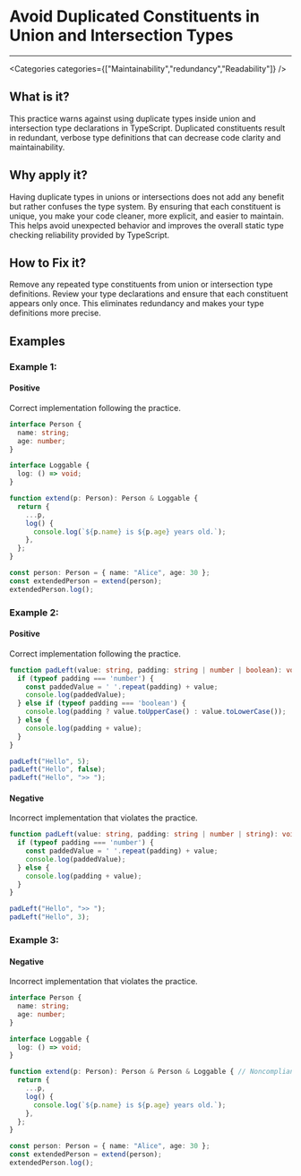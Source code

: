 

# Avoid Duplicated Constituents in Union and Intersection Types

<Severity severity={SeverityLevels.MEDIUM} />

---

<Categories categories={["Maintainability","redundancy","Readability"]} />

## What is it?
This practice warns against using duplicate types inside union and intersection type declarations in TypeScript. Duplicated constituents result in redundant, verbose type definitions that can decrease code clarity and maintainability.

## Why apply it?
Having duplicate types in unions or intersections does not add any benefit but rather confuses the type system. By ensuring that each constituent is unique, you make your code cleaner, more explicit, and easier to maintain. This helps avoid unexpected behavior and improves the overall static type checking reliability provided by TypeScript.

## How to Fix it?
Remove any repeated type constituents from union or intersection type definitions. Review your type declarations and ensure that each constituent appears only once. This eliminates redundancy and makes your type definitions more precise.

## Examples

### Example 1:

<!-- #example -->

#### Positive

<!-- #example_positive_description -->
Correct implementation following the practice.

<!-- #example_positive_code -->
```ts
interface Person {
  name: string;
  age: number;
}

interface Loggable {
  log: () => void;
}

function extend(p: Person): Person & Loggable {
  return {
    ...p,
    log() {
      console.log(`${p.name} is ${p.age} years old.`);
    },
  };
}

const person: Person = { name: "Alice", age: 30 };
const extendedPerson = extend(person);
extendedPerson.log();
```

### Example 2:

<!-- #example -->

#### Positive

<!-- #example_positive_description -->
Correct implementation following the practice.

<!-- #example_positive_code -->
```ts
function padLeft(value: string, padding: string | number | boolean): void {
  if (typeof padding === 'number') {
    const paddedValue = ' '.repeat(padding) + value;
    console.log(paddedValue);
  } else if (typeof padding === 'boolean') {
    console.log(padding ? value.toUpperCase() : value.toLowerCase());
  } else {
    console.log(padding + value);
  }
}

padLeft("Hello", 5);
padLeft("Hello", false);
padLeft("Hello", ">> ");
```

#### Negative

<!-- #example_negative_description -->
Incorrect implementation that violates the practice.

<!-- #example_negative_code -->
```ts
function padLeft(value: string, padding: string | number | string): void { // Noncompliant: 'string' appears twice
  if (typeof padding === 'number') {
    const paddedValue = ' '.repeat(padding) + value;
    console.log(paddedValue);
  } else {
    console.log(padding + value);
  }
}

padLeft("Hello", ">> ");
padLeft("Hello", 3);
```

### Example 3:

<!-- #example -->

#### Negative

<!-- #example_negative_description -->
Incorrect implementation that violates the practice.

<!-- #example_negative_code -->
```ts
interface Person {
  name: string;
  age: number;
}

interface Loggable {
  log: () => void;
}

function extend(p: Person): Person & Person & Loggable { // Noncompliant: 'Person' is duplicated
  return {
    ...p,
    log() {
      console.log(`${p.name} is ${p.age} years old.`);
    },
  };
}

const person: Person = { name: "Alice", age: 30 };
const extendedPerson = extend(person);
extendedPerson.log();
```